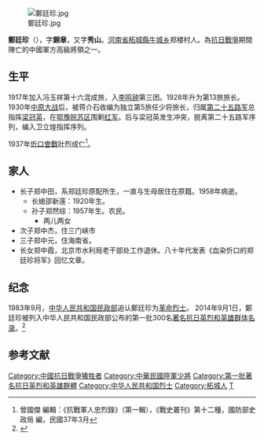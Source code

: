 [[File:鄭廷珍.jpg|thumb]]

'''鄭廷珍'''（{{bd|1893年|正月十七日|1937年|10月16日|}}），字'''錦章'''，又字'''秀山'''。[[河南省|河南省]][[柘城縣|柘城縣]][[牛城乡|牛城乡]]郑楼村人。為[[抗日戰爭|抗日戰爭]]期間陣亡的中國軍方高級將領之一。

== 生平 ==
1917年加入冯玉祥第十六混成旅，入[[李鸣钟|李鸣钟]]第三团。1928年升为第13旅旅长。 1930年[[中原大战|中原大战]]后，被蒋介石收编为独立第5旅任少将旅长，归属[[路军|第二十五路军]]总指挥[[梁冠英|梁冠英]]，在[[鄂豫皖苏区|鄂豫皖苏区]]围剿[[红四方面军|红军]]。后与梁冠英发生冲突，脱离第二十五路军序列，编入卫立煌指挥序列。

1937年[[忻口會戰|忻口會戰]]壯烈成仁<ref>曾國傑 編輯：《抗戰軍人忠烈錄》（第一輯），《戰史叢刊》第十二種，國防部史政局 編，民國37年3月</ref>。
==家人==
*长子郑中田，系郑廷珍原配所生，一直与生母居住在原籍。1958年病逝。
**长媳邵新莲：1920年生。
**孙子郑然综：1957年生。农民。
***两儿两女
*次子郑中杰，住三门峡市
*三子郑中元，住海南省。
*长女郑中霞，北京市水利局老干部处工作退休。八十年代发表《血染忻口的郑廷珍将军》回忆文章。

== 纪念 ==
1983年9月，[[中华人民共和国民政部|中华人民共和国民政部]]追认鄭廷珍为[[烈士_(中华人民共和国)|革命烈士]]。
2014年9月1日，鄭廷珍被列入中华人民共和国民政部公布的第一批300名[[著名抗日英烈和英雄群体名录|著名抗日英烈和英雄群体名录]]。<ref>{{cite web|url=http://www.gov.cn/xinwen/2014-09/01/content_2743269.htm|title=民政部公布第一批著名抗日英烈和英雄群体名录|publisher=中国政府网|date=2015-06-16|accessdate=2018-07-25|archive-date=2018-06-01|archive-url=https://web.archive.org/web/20180601093452/http://www.gov.cn/xinwen/2014-09/01/content_2743269.htm|dead-url=no}}</ref>

== 参考文献 ==
{{Reflist}}

{{DEFAULTSORT:Z}}
[[Category:中國抗日戰爭犧牲者|Category:中國抗日戰爭犧牲者]]
[[Category:中華民國陸軍少將|Category:中華民國陸軍少將]]
[[Category:第一批著名抗日英烈和英雄群體|Category:第一批著名抗日英烈和英雄群體]]
[[Category:中华人民共和国烈士|Category:中华人民共和国烈士]]
[[Category:柘城人|Category:柘城人]]
[[Category:鄭姓|T]]